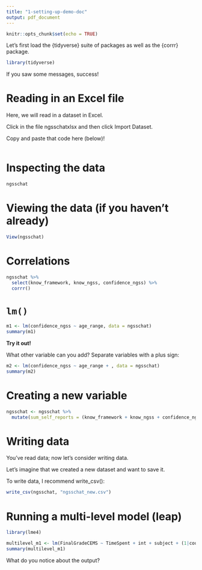 ```yaml
---
title: "1-setting-up-demo-doc"
output: pdf_document
---
```


```r
knitr::opts_chunk$set(echo = TRUE)
```

Let's first load the {tidyverse} suite of packages as well as the {corrr} package.

```r
library(tidyverse)
```

If you saw some messages, success!

# Reading in an Excel file

Here, we will read in a dataset in Excel.

Click in the file ngsschatxlsx and then click Import Dataset.

Copy and paste that code here (below)!

```r

```

# Inspecting the data

```r
ngsschat
```

# Viewing the data (if you haven't already)

```r
View(ngsschat)
```

# Correlations

```r
ngsschat %>% 
  select(know_framework, know_ngss, confidence_ngss) %>% 
  corrr()
```

# `lm()`

```r
m1 <- lm(confidence_ngss ~ age_range, data = ngsschat)
summary(m1)
```

**Try it out!** 

What other variable can you add? Separate variables with a plus sign:

```r
m2 <- lm(confidence_ngss ~ age_range + , data = ngsschat)
summary(m2)
```

# Creating a new variable

```r
ngsschat <- ngsschat %>% 
  mutate(sum_self_reports = (know_framework + know_ngss + confidence_ngss) / 3)
```

# Writing data

You've read data; now let's consider writing data.

Let's imagine that we created a new dataset and want to save it.

To write data, I recommend write_csv():

```r
write_csv(ngsschat, "ngsschat_new.csv")
```

# Running a multi-level model (leap)

```r
library(lme4)

multilevel_m1 <- lm(FinalGradeCEMS ~ TimeSpent + int + subject + (1|course_id), data = sci_mo_processed)
summary(multilevel_m1)
```

What do you notice about the output?

